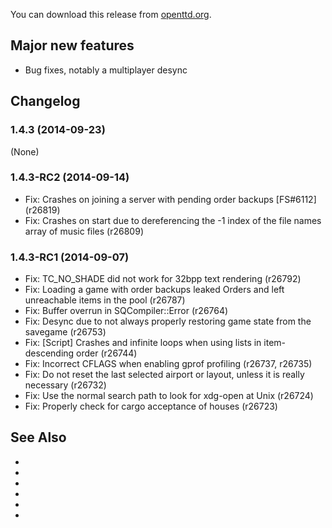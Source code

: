 {{en/-}}
{{en/Development/OTTDVersions}}
{{en/Archive/OpenTTD/Release|prev=en/Archive/OpenTTD/OpenTTD 1.4.2|next=en/Archive/OpenTTD/OpenTTD 1.4.4|date=2014-09-23}}

You can download this release from [http://www.openttd.org/en/download-stable/1.4.3 openttd.org].

==Major new features==
* Bug fixes, notably a multiplayer desync

==Changelog==
===1.4.3 (2014-09-23)===
(None)


===1.4.3-RC2 (2014-09-14)===
* Fix: Crashes on joining a server with pending order backups [FS#6112] (r26819)
* Fix: Crashes on start due to dereferencing the -1 index of the file names array of music files (r26809)

===1.4.3-RC1 (2014-09-07)===
* Fix: TC_NO_SHADE did not work for 32bpp text rendering (r26792)
* Fix: Loading a game with order backups leaked Orders and left unreachable items in the pool (r26787)
* Fix: Buffer overrun in SQCompiler::Error (r26764)
* Fix: Desync due to not always properly restoring game state from the savegame (r26753)
* Fix: [Script] Crashes and infinite loops when using lists in item-descending order {{en/Development/Design Drafts/Flyspray|6085}} (r26744)
* Fix: Incorrect CFLAGS when enabling gprof profiling (r26737, r26735)
* Fix: Do not reset the last selected airport or layout, unless it is really necessary {{en/Development/Design Drafts/Flyspray|6083}} (r26732)
* Fix: Use the normal search path to look for xdg-open at Unix {{en/Development/Design Drafts/Flyspray|6077}} (r26724)
* Fix: Properly check for cargo acceptance of houses {{en/Development/Design Drafts/Flyspray|5997}} (r26723)

==See Also==
* {{en/Forum|topic=71310|Forum topic for 1.4.3}}
* {{en/Archive/OpenTTD/OTTDNewsArticle|210|The 1.4.3 news article}}
* {{en/Forum|topic=71267|Forum topic for 1.4.3-RC2}}
* {{en/Archive/OpenTTD/OTTDNewsArticle|209|The 1.4.3-RC2 news article}}
* {{en/Forum|topic=71233|Forum topic for 1.4.3-RC1}}
* {{en/Archive/OpenTTD/OTTDNewsArticle|208|The 1.4.3-RC1 news article}}